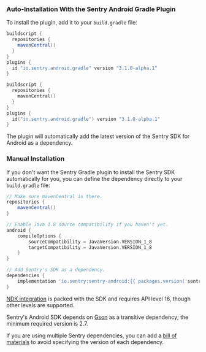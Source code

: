 ### Auto-Installation With the Sentry Android Gradle Plugin

To install the plugin, add it to your `build.gradle` file:

```groovy
buildscript {
  repositories {
    mavenCentral()
  }
}
plugins {
  id "io.sentry.android.gradle" version "3.1.0-alpha.1"
}
```

```kotlin
buildscript {
  repositories {
    mavenCentral()
  }
}
plugins {
  id("io.sentry.android.gradle") version "3.1.0-alpha.1"
}
```

The plugin will automatically add the latest version of the Sentry SDK for Android as a dependency.

### Manual Installation

If you don't want the Sentry Gradle plugin to install the Sentry SDK automatically for you, you can define the dependency directly to your `build.gradle` file:

```groovy {filename:build.gradle}
// Make sure mavenCentral is there.
repositories {
    mavenCentral()
}

// Enable Java 1.8 source compatibility if you haven't yet.
android {
    compileOptions {
        sourceCompatibility = JavaVersion.VERSION_1_8
        targetCompatibility = JavaVersion.VERSION_1_8
    }
}

// Add Sentry's SDK as a dependency.
dependencies {
    implementation 'io.sentry:sentry-android:{{ packages.version('sentry.java.android', '4.2.0') }}'
}
```

<Note>

[NDK integration](/platforms/android/using-ndk/) is packed with the SDK and requires API level 16, though other levels are supported.

Sentry's Android SDK depends on [Gson](https://github.com/google/gson) as a transitive dependency; the minimum required version is 2.7.

If you are using multiple Sentry dependencies, you can add a [bill of materials](/platforms/android/configuration/bill-of-materials) to avoid specifying the version of each dependency.

</Note>
